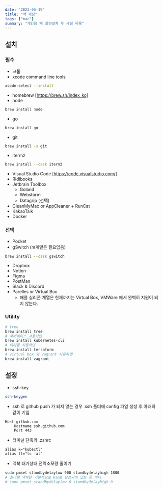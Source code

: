 ```yaml
---
date: "2023-06-19"
title: "맥 세팅"
tags: ["mac"]
summary: "개인용 맥 클린설치 후 세팅 목록"
---
```


## 설치

### 필수

- 크롬
- xcode command line tools

```bash
xcode-select --install
```

- homebrew [https://brew.sh/index_ko]
- node

```bash
brew install node
```

- go

```bash
brew install go
```

- git

```bash
brew install -s git
```

- iterm2

```bash
brew install --cask iterm2
```

- Visual Studio Code [https://code.visualstudio.com/]
- Ridibooks
- Jetbrain Toolbox
  - Goland
  - Webstorm
  - Datagrip (선택)
- CleanMyMac or AppCleaner + RunCat
- KakaoTalk
- Docker

### 선택

- Pocket
- gSwitch (m계열은 필요없음)

```bash
brew install --cask gswitch
```

- Dropbox
- Notion
- Figma
- PostMan
- Slack & Discord
- Parelles or Virtual Box
  - 애플 실리콘 계열은 현재까지는 Virtual Box, VMWare 에서 완벽히 지원이 되지 않는다.

### Utility

```bash
# tree
brew install tree
# 쿠버네티스 사용하면
brew install kubernetes-cli
# 테라폼 사용하면
brew install terraform
# virtual box 와 vagrant 사용하면
brew install vagrant
```

## 설정

- ssh-key

```bash
ssh-keygen
```

- ssh 로 github push 가 되지 않는 경우 .ssh 폴더에 config 파일 생성 후 아래와 같이 기입

```
Host github.com
    Hostname ssh.github.com
    Port 443
```

- 터미널 단축키 .zshrc

```
alias k="kubectl"
alias ll="ls -al"
```

- 맥북 대기상태 전력소모량 줄이기

```bash
sudo pmset standbydelaylow 900 standbydelayhigh 1800
# 실리콘 맥북은 기본적으로 0으로 설정되어 있는 듯 하다.
# sudo pmset standbydelaylow 0 standbydelayhigh 0
```
